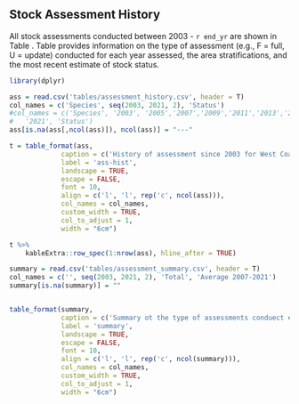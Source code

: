 
## Stock Assessment History

All stock assessments conducted between 2003 - `r end_yr` are shown in Table \ref{tab:ass-hist}. Table \ref{tab:ass-hist} provides information on the type of assessment (e.g., F = full, U = update) conducted for each year assessed, the area stratifications, and the most recent estimate of stock status. 

```r
library(dplyr)

ass = read.csv('tables/assessment_history.csv', header = T)
col_names = c('Species', seq(2003, 2021, 2), 'Status')
#col_names = c('Species', '2003', '2005','2007','2009','2011','2013','2015','2017','2019',#
#	'2021', 'Status')
ass[is.na(ass[,ncol(ass)]), ncol(ass)] = "---"

t = table_format(ass, 
             caption = c('History of assessment since 2003 for West Coast groundfish stocks where F = full assessment, U = update assessment, DM = data moderate assessment, and DL = data limited (category 3). Only stocks that have been fully assessed (category 1 or 2) at least once since 2003 are shown in this table.  A * indicates an assessment that was rejected by the SSC.'),
             label = 'ass-hist',
             landscape = TRUE,
             escape = FALSE,
             font = 10,
             align = c('l', 'l', rep('c', ncol(ass))),
             col_names = col_names,
             custom_width = TRUE,
             col_to_adjust = 1,
             width = "6cm")

t %>%
	kableExtra::row_spec(1:nrow(ass), hline_after = TRUE)

```

```r

summary = read.csv('tables/assessment_summary.csv', header = T)
col_names = c('', seq(2003, 2021, 2), 'Total', 'Average 2007-2021')
summary[is.na(summary)] = ""


table_format(summary, 
             caption = c('Summary ot the type of assessments conduect each year, the number of modeled areas, number of species assessed, and the difference by year.'),
             label = 'summary',
             landscape = TRUE,
             escape = FALSE,
             font = 10,
             align = c('l', 'l', rep('c', ncol(summary))),
             col_names = col_names,
             custom_width = TRUE,
             col_to_adjust = 1,
             width = "6cm")



```